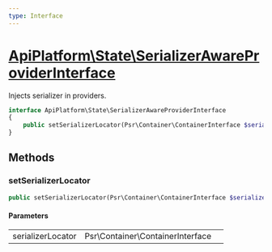 ```yaml
---
type: Interface
---
```


# [ApiPlatform\State\SerializerAwareProviderInterface](/docs/reference/State/SerializerAwareProviderInterface)

Injects serializer in providers.


```php
interface ApiPlatform\State\SerializerAwareProviderInterface
{
    public setSerializerLocator(Psr\Container\ContainerInterface $serializerLocator)
}
```
## Methods

### setSerializerLocator



```php
public setSerializerLocator(Psr\Container\ContainerInterface $serializerLocator)
```

#### Parameters

<table><tbody>
<tr><td>serializerLocator</td><td>Psr\Container\ContainerInterface</td><td></td></tr>
</tbody>
</table>
